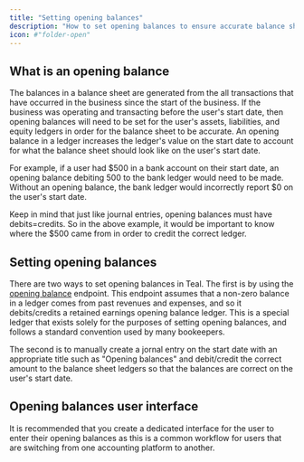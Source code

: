 ```yaml
---
title: "Setting opening balances"
description: "How to set opening balances to ensure accurate balance sheets."
icon: #"folder-open"
---
```


## What is an opening balance

The balances in a balance sheet are generated from the all transactions that have occurred in the business since the 
start of the business. If the business was operating and transacting before the user's start date, 
then opening balances will need to be set for the user's assets, liabilities, and equity ledgers in order 
for the balance sheet to be accurate. An opening balance in a ledger increases the ledger's value on 
the start date to account for what the balance sheet should look like on the user's start date.

For example, if a user had \$500 in a bank account on their start date, an opening balance debiting 500 to 
the bank ledger would need to be made. Without an opening balance, the bank ledger would incorrectly report \$0 on the user's start date.

Keep in mind that just like journal entries, opening balances must have debits=credits. 
So in the above example, it would be important to know where the \$500 came from in order to credit the correct ledger.

## Setting opening balances

There are two ways to set opening balances in Teal. The first is by using the [opening balance](/api-reference/ledgers/set-ledger-opening-balance) 
endpoint. This endpoint assumes that a non-zero balance in a ledger comes from past revenues and expenses, and so it debits/credits
a retained earnings opening balance ledger. This is a special ledger that exists solely for the purposes of setting opening balances, and 
follows a standard convention used by many bookeepers.

The second is to manually create a jornal entry on the start date with an appropriate title such as "Opening balances" and 
debit/credit the correct amount to the balance sheet ledgers so that the balances are correct on the user's start date.

## Opening balances user interface

It is recommended that you create a dedicated interface for the user to enter their opening balances as this is a common workflow for users 
that are switching from one accounting platform to another. 
